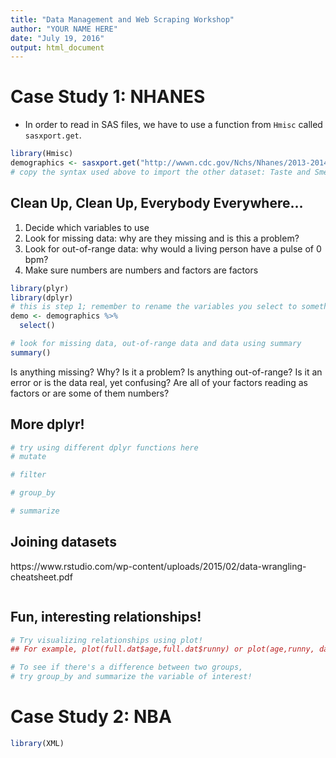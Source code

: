 ```yaml
---
title: "Data Management and Web Scraping Workshop"
author: "YOUR NAME HERE"
date: "July 19, 2016"
output: html_document
---
```


# Case Study 1: NHANES
- In order to read in SAS files, we have to use a function from `Hmisc` called `sasxport.get`. 

```r
library(Hmisc)
demographics <- sasxport.get("http://wwwn.cdc.gov/Nchs/Nhanes/2013-2014/DEMO_H.XPT")
# copy the syntax used above to import the other dataset: Taste and Smell, file called "CSX_H.XPT"

```

## Clean Up, Clean Up, Everybody Everywhere...
1. Decide which variables to use
2. Look for missing data: why are they missing and is this a problem?
3. Look for out-of-range data: why would a living person have a pulse of 0 bpm?
4. Make sure numbers are numbers and factors are factors

```r
library(plyr)
library(dplyr)
# this is step 1; remember to rename the variables you select to something you'll remember
demo <- demographics %>% 
  select()
```

```r
# look for missing data, out-of-range data and data using summary
summary()
```

Is anything missing? Why? Is it a problem?
Is anything out-of-range? Is it an error or is the data real, yet confusing?
Are all of your factors reading as factors or are some of them numbers?

## More dplyr!

```r
# try using different dplyr functions here
# mutate

# filter

# group_by

# summarize

```

## Joining datasets
https://www.rstudio.com/wp-content/uploads/2015/02/data-wrangling-cheatsheet.pdf

```r

```

## Fun, interesting relationships!

```r
# Try visualizing relationships using plot!
## For example, plot(full.dat$age,full.dat$runny) or plot(age,runny, data=full.dat)

# To see if there's a difference between two groups, 
# try group_by and summarize the variable of interest!


```


# Case Study 2: NBA

```r
library(XML)


```


